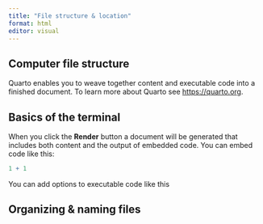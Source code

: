 ```yaml
---
title: "File structure & location"
format: html
editor: visual
---
```


## Computer file structure

Quarto enables you to weave together content and executable code into a finished document. To learn more about Quarto see <https://quarto.org>.

## Basics of the terminal

When you click the **Render** button a document will be generated that includes both content and the output of embedded code. You can embed code like this:

```r
1 + 1
```

You can add options to executable code like this

## Organizing & naming files

